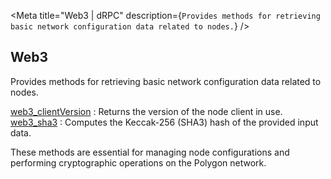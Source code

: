 
<Meta
  title="Web3 | dRPC"
  description={`Provides methods for retrieving basic network configuration data related to nodes.`}
/>
## Web3

Provides methods for retrieving basic network configuration data related to nodes.

[web3_clientVersion](/polygon-api/web3/web3_clientVersion) : Returns the version of the node client in use. \
[web3_sha3](/polygon-api/web3/web3_sha3) : Computes the Keccak-256 (SHA3) hash of the provided input data.

These methods are essential for managing node configurations and performing cryptographic operations on the Polygon network.

<Space h={16} />
<GetStarted />
